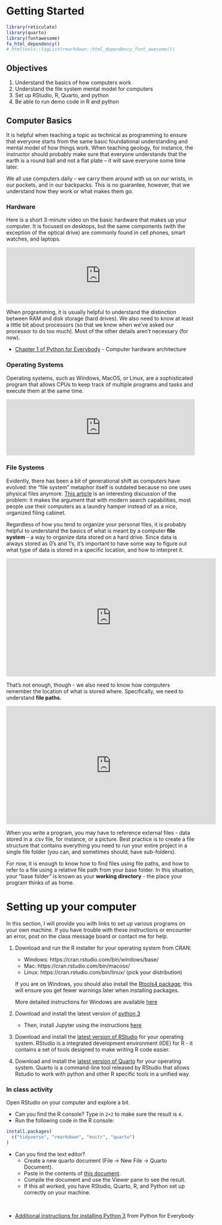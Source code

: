 # Getting Started

```r
library(reticulate)
library(quarto)
library(fontawesome)
fa_html_dependency()
# htmltools::tagList(rmarkdown::html_dependency_font_awesome())
```

## Objectives {#getting-started-objectives .unnumbered}

1.  Understand the basics of how computers work
2.  Understand the file system mental model for computers
3.  Set up RStudio, R, Quarto, and python
4.  Be able to run demo code in R and python

## Computer Basics

It is helpful when teaching a topic as technical as programming to ensure that everyone starts from the same basic foundational understanding and mental model of how things work. When teaching geology, for instance, the instructor should probably make sure that everyone understands that the earth is a round ball and not a flat plate -- it will save everyone some time later.

We all use computers daily - we carry them around with us on our wrists, in our pockets, and in our backpacks. This is no guarantee, however, that we understand how they work or what makes them go.

### Hardware

Here is a short 3-minute video on the basic hardware that makes up your computer. It is focused on desktops, but the same components (with the exception of the optical drive) are commonly found in cell phones, smart watches, and laptops.

::: youtube-video-container
<iframe width="100%" height="auto" src="https://www.youtube.com/embed/Rdm8E59L8Og" title="YouTube video player" frameborder="0" allow="accelerometer; autoplay; clipboard-write; encrypted-media; gyroscope; picture-in-picture" allowfullscreen>

</iframe>
:::

When programming, it is usually helpful to understand the distinction between RAM and disk storage (hard drives). We also need to know at least a little bit about processors (so that we know when we've asked our processor to do too much). Most of the other details aren't necessary (for now).

::: learn-more

- [Chapter 1 of Python for Everybody](https://www.py4e.com/html3/01-intro) - Computer hardware architecture
:::

### Operating Systems

Operating systems, such as Windows, MacOS, or Linux, are a sophisticated program that allows CPUs to keep track of multiple programs and tasks and execute them at the same time.

::: youtube-video-container
<iframe width="100%" height="auto" src="https://www.youtube.com/embed/RhHMgkUdhdk" title="YouTube video player" frameborder="0" allow="accelerometer; autoplay; clipboard-write; encrypted-media; gyroscope; picture-in-picture" allowfullscreen>

</iframe>
:::

### File Systems

Evidently, there has been a bit of generational shift as computers have evolved: the "file system" metaphor itself is outdated because no one uses physical files anymore. [This article](https://futurism.com/the-byte/gen-z-kids-file-systems) is an interesting discussion of the problem: it makes the argument that with modern search capabilities, most people use their computers as a laundry hamper instead of as a nice, organized filing cabinet.

Regardless of how you tend to organize your personal files, it is probably helpful to understand the basics of what is meant by a computer **file system** -- a way to organize data stored on a hard drive. Since data is always stored as 0's and 1's, it's important to have some way to figure out what type of data is stored in a specific location, and how to interpret it.

::: youtube-video-container
<iframe width="560" height="315" src="https://www.youtube.com/embed/BV0-EPUYuQc" title="YouTube video player" frameborder="0" allow="accelerometer; autoplay; clipboard-write; encrypted-media; gyroscope; picture-in-picture" allowfullscreen>

</iframe>
:::

That's not enough, though - we also need to know how computers remember the location of what is stored where. Specifically, we need to understand **file paths**.

::: youtube-video-container
<iframe width="560" height="315" src="https://www.youtube.com/embed/BMT3JUWmqYY" title="YouTube video player" frameborder="0" allow="accelerometer; autoplay; clipboard-write; encrypted-media; gyroscope; picture-in-picture" allowfullscreen>

</iframe>
:::

When you write a program, you may have to reference external files - data stored in a .csv file, for instance, or a picture. Best practice is to create a file structure that contains everything you need to run your entire project in a single file folder (you can, and sometimes should, have sub-folders).

For now, it is enough to know how to find files using file paths, and how to refer to a file using a relative file path from your base folder. In this situation, your "base folder" is known as your **working directory** - the place your program thinks of as home.

# Setting up your computer

In this section, I will provide you with links to set up various programs on your own machine. If you have trouble with these instructions or encounter an error, post on the class message board or contact me for help.

1.  Download and run the R installer for your operating system from CRAN:

    -   Windows: https://cran.rstudio.com/bin/windows/base/
    -   Mac: https://cran.rstudio.com/bin/macosx/
    -   Linux: https://cran.rstudio.com/bin/linux/ (pick your distribution)

    If you are on Windows, you should also install the [Rtools4 package](https://cran.rstudio.com/bin/windows/Rtools/); this will ensure you get fewer warnings later when installing packages.

    More detailed instructions for Windows are available [here](https://owi.usgs.gov/R/training-curriculum/installr/)

2.  Download and install the latest version of [python 3](https://www.python.org/downloads/)

    -   Then, install Jupyter using the instructions [here](https://quarto.org/docs/getting-started/installation.html#jupyter)

3.  Download and install the [latest version of RStudio](https://www.rstudio.com/products/rstudio/download/#download) for your operating system. RStudio is a integrated development environment (IDE) for R - it contains a set of tools designed to make writing R code easier.

4.  Download and install the [latest version of Quarto](https://quarto.org/#getting-started) for your operating system. Quarto is a command-line tool released by RStudio that allows Rstudio to work with python and other R specific tools in a unified way.

::: tryitout
### In class activity {.unnumbered}

Open RStudio on your computer and explore a bit.

-   Can you find the R console? Type in `2+2` to make sure the result is `4`.
-   Run the following code in the R console:

``` r
install.packages(
  c("tidyverse", "rmarkdown", "knitr", "quarto")
)
```

-   Can you find the text editor?
    -   Create a new quarto document (File -> New File -> Quarto Document).
    -   Paste in the contents of [this document](https://raw.githubusercontent.com/srvanderplas/Stat151/main/files/getting-started-quarto.qmd).
    -   Compile the document and use the Viewer pane to see the result.
    -   If this all worked, you have RStudio, Quarto, R, and Python set up correctly on your machine.
:::

&nbsp;

::: learn-more

- [Additional instructions for installing Python 3](https://www.py4e.com/lessons/install) from Python for Everybody


:::
